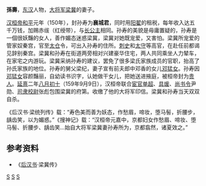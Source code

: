 '''孫壽'''{{BD|？||159年|9月9日|}}，[[东汉|东汉]]人物，[[大将军_(东亚)|大将军]][[梁冀|梁冀]]的妻子。

[[汉桓帝|汉桓帝]][[和平|和平]]元年（150年），封孙寿为'''襄城君'''，同时用[[阳翟|阳翟]]的租税，每年收入达五千万钱，加赐赤绂（红绶带），与[[长公主|长公主]]相同。孙寿的美貌是毋庸置疑的，孙寿是一個很妖豔的女人，善作媚态迷惑梁冀，梁冀对她既宠爱，又害怕。梁冀所宠爱的管家奴秦宫，官至[[太仓|太仓]]令，可出入孙寿的住所。[[刺史|刺史]]和[[太守|太守]]等高官，在赴任前都谒见辞别秦宫。梁冀和孙寿在街道两旁相对兴建豪华住宅，两人共同乘坐人力辇车，在家宅之内游玩。梁冀采纳孙寿的建议，罢免了很多梁氏家族成员的官职，抬高了孙氏家族的地位。孙寿的舅父梁纪，妻子宣有前夫郎中邓香的女儿[[邓猛女|邓猛女]]。孙寿因[[邓猛女|邓猛女]]容颜豔丽，自幼读书识字，认她做干女儿，把她送进掖庭，被桓帝封为[[贵人|贵人]]。[[延熹|延熹]]二年[[八月初十|八月初十]]（159年9月9日），汉桓帝联合[[宦官|宦官]][[单超|单超]]、[[具瑗|具瑗]]、[[尚书令|尚书令]]尹勋、[[司隶校尉|司隶校尉]]张彪包围梁冀的府第。收缴了他的大将军印信。梁冀和孙寿当天双双自杀。

《后汉书·梁统列传》载：“寿色美而善为妖态，作愁眉，啼妆，堕马髻，折腰步，龋齿笑，以为媚惑。”《搜神记》载：“汉桓帝元嘉中，京都妇女作愁眉、啼妆、堕马髻、折腰步、龋齿笑...始自大将军梁冀妻孙寿所为，京都翕然，诸夏效之。”

==参考资料==
* 《[[后汉书|后汉书]]·梁冀传》

[[Category:东汉女性政治人物|S]]
[[Category:東漢自殺人物|S]]
[[Category:孙姓|S]]